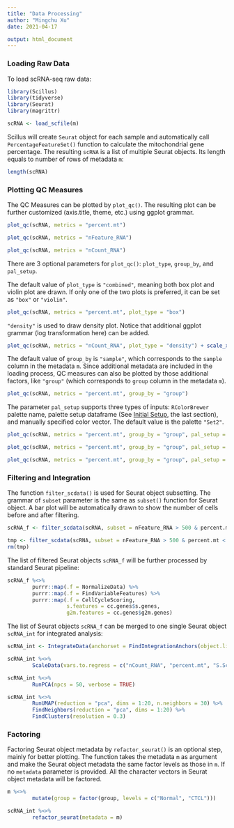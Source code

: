 ```yaml
---
title: "Data Processing"
author: "Mingchu Xu"
date: 2021-04-17

output: html_document
---
```


### Loading Raw Data

To load scRNA-seq raw data:

```r
library(Scillus)
library(tidyverse)
library(Seurat)
library(magrittr)

scRNA <- load_scfile(m)
```

Scillus will create `Seurat` object for each sample and automatically call `PercentageFeatureSet()` function to calculate the mitochondrial gene percentage. The resulting `scRNA` is a list of multiple Seurat objects. Its length equals to number of rows of metadata `m`:

```r
length(scRNA)
```

### Plotting QC Measures

The QC Measures can be plotted by `plot_qc()`. The resulting plot can be further customized (axis.title, theme, etc.) using ggplot grammar.


```r
plot_qc(scRNA, metrics = "percent.mt")
```

```r
plot_qc(scRNA, metrics = "nFeature_RNA")
```

```r
plot_qc(scRNA, metrics = "nCount_RNA")
```

There are 3 optional parameters for `plot_qc()`: `plot_type`, `group_by`, and `pal_setup`.

The default value of `plot_type` is `"combined"`, meaning both box plot and violin plot are drawn. If only one of the two plots is preferred, it can be set as `"box"` or `"violin"`.

```r
plot_qc(scRNA, metrics = "percent.mt", plot_type = "box")
```

`"density"` is used to draw density plot. Notice that additional ggplot grammar (log transformation here) can be added.


```r
plot_qc(scRNA, metrics = "nCount_RNA", plot_type = "density") + scale_x_log10()
```

The default value of `group_by` is `"sample"`, which corresponds to the `sample` column in the metadata `m`. Since additional metadata are included in the loading process, QC measures can also be plotted by those additional factors, like `"group"` (which corresponds to `group` column in the metadata `m`).

```r
plot_qc(scRNA, metrics = "percent.mt", group_by = "group")
```

The parameter `pal_setup` supports three types of inputs: `RColorBrewer` palette name, palette setup dataframe (See [Initial Setup](configuration.html), the last section), and manually specified color vector. The default value is the palette `"Set2"`.

```r
plot_qc(scRNA, metrics = "percent.mt", group_by = "group", pal_setup = "Accent")
```

```r
plot_qc(scRNA, metrics = "percent.mt", group_by = "group", pal_setup = pal)
```

```r
plot_qc(scRNA, metrics = "percent.mt", group_by = "group", pal_setup = c("purple","yellow"))
```


### Filtering and Integration

The function `filter_scdata()` is used for Seurat object subsetting. The grammar of `subset` parameter is the same as `subset()` function for Seurat object. A bar plot will be automatically drawn to show the number of cells before and after filtering.

```r
scRNA_f <- filter_scdata(scRNA, subset = nFeature_RNA > 500 & percent.mt < 10)
```
```r
tmp <- filter_scdata(scRNA, subset = nFeature_RNA > 500 & percent.mt < 10)
rm(tmp)
```

The list of filtered Seurat objects `scRNA_f` will be further processed by standard Seurat pipeline:

```r
scRNA_f %<>% 
        purrr::map(.f = NormalizeData) %>%
        purrr::map(.f = FindVariableFeatures) %>%
        purrr::map(.f = CellCycleScoring, 
                   s.features = cc.genes$s.genes, 
                   g2m.features = cc.genes$g2m.genes)
```

The list of Seurat objects `scRNA_f` can be merged to one single Seurat object `scRNA_int` for integrated analysis: 

```r
scRNA_int <- IntegrateData(anchorset = FindIntegrationAnchors(object.list = scRNA_f, dims = 1:30, k.filter = 50), dims = 1:30)
```

```r
scRNA_int %<>%
        ScaleData(vars.to.regress = c("nCount_RNA", "percent.mt", "S.Score", "G2M.Score"))

scRNA_int %<>%
        RunPCA(npcs = 50, verbose = TRUE)

scRNA_int %<>%
        RunUMAP(reduction = "pca", dims = 1:20, n.neighbors = 30) %>%
        FindNeighbors(reduction = "pca", dims = 1:20) %>%
        FindClusters(resolution = 0.3)
```

### Factoring

Factoring Seurat object metadata by `refactor_seurat()` is an optional step, mainly for better plotting. The function takes the metadata `m` as argument and make the Seurat object metadata the same factor levels as those in `m`. If no `metadata` parameter is provided. All the character vectors in Seurat object metadata will be factored.

```r
m %<>%
        mutate(group = factor(group, levels = c("Normal", "CTCL")))

scRNA_int %<>%
        refactor_seurat(metadata = m)
```

